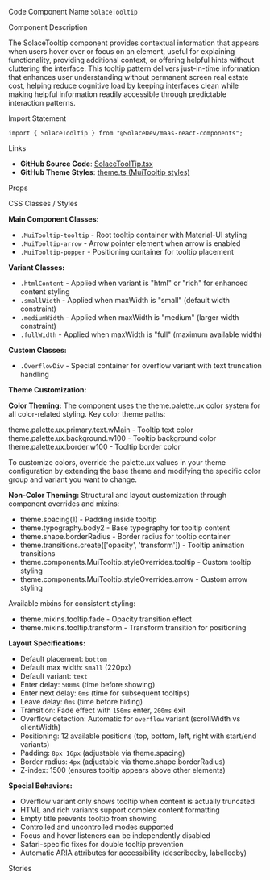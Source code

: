 
<Meta of={SolaceTooltipStories} />

<Title>Solace Tooltip</Title>

<Description of={SolaceTooltipStories} />

<Subtitle>Code Component Name</Subtitle>
`SolaceTooltip`

<Subtitle>Component Description</Subtitle>

The SolaceTooltip component provides contextual information that appears when users hover over or focus on an element, useful for explaining functionality, providing additional context, or offering helpful hints without cluttering the interface. This tooltip pattern delivers just-in-time information that enhances user understanding without permanent screen real estate cost, helping reduce cognitive load by keeping interfaces clean while making helpful information readily accessible through predictable interaction patterns.

<Subtitle>Import Statement</Subtitle>

```tsx
import { SolaceTooltip } from "@SolaceDev/maas-react-components";
```

<Subtitle>Links</Subtitle>

- **GitHub Source Code**: [SolaceToolTip.tsx](https://github.com/SolaceDev/maas-react-components/blob/main/src/components/SolaceToolTip.tsx)
- **GitHub Theme Styles**: <a href="https://github.com/SolaceDev/maas-react-components/blob/main/src/resources/theme.ts#:~:text=MuiTooltip" target="_blank">theme.ts (MuiTooltip styles)</a>

<Subtitle>Props</Subtitle>

<ArgTypes of={SolaceTooltipStories} />

<Subtitle>CSS Classes / Styles</Subtitle>

**Main Component Classes:**

- `.MuiTooltip-tooltip` - Root tooltip container with Material-UI styling
- `.MuiTooltip-arrow` - Arrow pointer element when arrow is enabled
- `.MuiTooltip-popper` - Positioning container for tooltip placement

**Variant Classes:**

- `.htmlContent` - Applied when variant is "html" or "rich" for enhanced content styling
- `.smallWidth` - Applied when maxWidth is "small" (default width constraint)
- `.mediumWidth` - Applied when maxWidth is "medium" (larger width constraint)
- `.fullWidth` - Applied when maxWidth is "full" (maximum available width)

**Custom Classes:**

- `.OverflowDiv` - Special container for overflow variant with text truncation handling

**Theme Customization:**

**Color Theming:**
The component uses the theme.palette.ux color system for all color-related styling. Key color theme paths:

<div style={{ display: "flex", alignItems: "center", margin: "8px 0" }}>
	<div
		style={{
			width: "16px",
			height: "16px",
			backgroundColor: "#000000",
			border: "1px solid rgba(0,0,0,0.2)",
			borderRadius: "50%",
			marginRight: "8px"
		}}
	></div>
	<span>theme.palette.ux.primary.text.wMain - Tooltip text color</span>
</div>
<div style={{ display: "flex", alignItems: "center", margin: "8px 0" }}>
	<div
		style={{
			width: "16px",
			height: "16px",
			backgroundColor: "#FFFFFF",
			border: "1px solid rgba(0,0,0,0.2)",
			borderRadius: "50%",
			marginRight: "8px"
		}}
	></div>
	<span>theme.palette.ux.background.w100 - Tooltip background color</span>
</div>
<div style={{ display: "flex", alignItems: "center", margin: "8px 0" }}>
	<div
		style={{
			width: "16px",
			height: "16px",
			backgroundColor: "#E0E0E0",
			border: "1px solid rgba(0,0,0,0.2)",
			borderRadius: "50%",
			marginRight: "8px"
		}}
	></div>
	<span>theme.palette.ux.border.w100 - Tooltip border color</span>
</div>

To customize colors, override the palette.ux values in your theme configuration by extending the base theme and modifying the specific color group and variant you want to change.

**Non-Color Theming:**
Structural and layout customization through component overrides and mixins:

- theme.spacing(1) - Padding inside tooltip
- theme.typography.body2 - Base typography for tooltip content
- theme.shape.borderRadius - Border radius for tooltip container
- theme.transitions.create(['opacity', 'transform']) - Tooltip animation transitions
- theme.components.MuiTooltip.styleOverrides.tooltip - Custom tooltip styling
- theme.components.MuiTooltip.styleOverrides.arrow - Custom arrow styling

Available mixins for consistent styling:

- theme.mixins.tooltip.fade - Opacity transition effect
- theme.mixins.tooltip.transform - Transform transition for positioning

**Layout Specifications:**

- Default placement: `bottom`
- Default max width: `small` (220px)
- Default variant: `text`
- Enter delay: `500ms` (time before showing)
- Enter next delay: `0ms` (time for subsequent tooltips)
- Leave delay: `0ms` (time before hiding)
- Transition: Fade effect with `150ms` enter, `200ms` exit
- Overflow detection: Automatic for `overflow` variant (scrollWidth vs clientWidth)
- Positioning: 12 available positions (top, bottom, left, right with start/end variants)
- Padding: `8px 16px` (adjustable via theme.spacing)
- Border radius: `4px` (adjustable via theme.shape.borderRadius)
- Z-index: 1500 (ensures tooltip appears above other elements)

**Special Behaviors:**

- Overflow variant only shows tooltip when content is actually truncated
- HTML and rich variants support complex content formatting
- Empty title prevents tooltip from showing
- Controlled and uncontrolled modes supported
- Focus and hover listeners can be independently disabled
- Safari-specific fixes for double tooltip prevention
- Automatic ARIA attributes for accessibility (describedby, labelledby)

<Subtitle>Stories</Subtitle>

<CustomStories />
